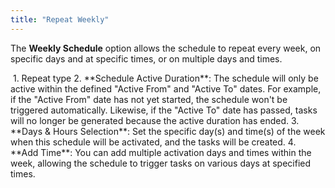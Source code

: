 ```yaml
---
title: "Repeat Weekly"
---
```


The **Weekly Schedule** option allows the schedule to repeat every week, on specific days and at specific times, or on multiple days and times.

<img src="https://t3837933.p.clickup-attachments.com/t3837933/70128265-88bb-4f1c-b335-fe81dedcfc69/image.png" alt="" /> 
1. Repeat type
2. **Schedule Active Duration**: The schedule will only be active within the defined "Active From" and "Active To" dates. For example, if the "Active From" date has not yet started, the schedule won't be triggered automatically. Likewise, if the "Active To" date has passed, tasks will no longer be generated because the active duration has ended.
3. **Days & Hours Selection**: Set the specific day(s) and time(s) of the week when this schedule will be activated, and the tasks will be created.
4. **Add Time**: You can add multiple activation days and times within the week, allowing the schedule to trigger tasks on various days at specified times.